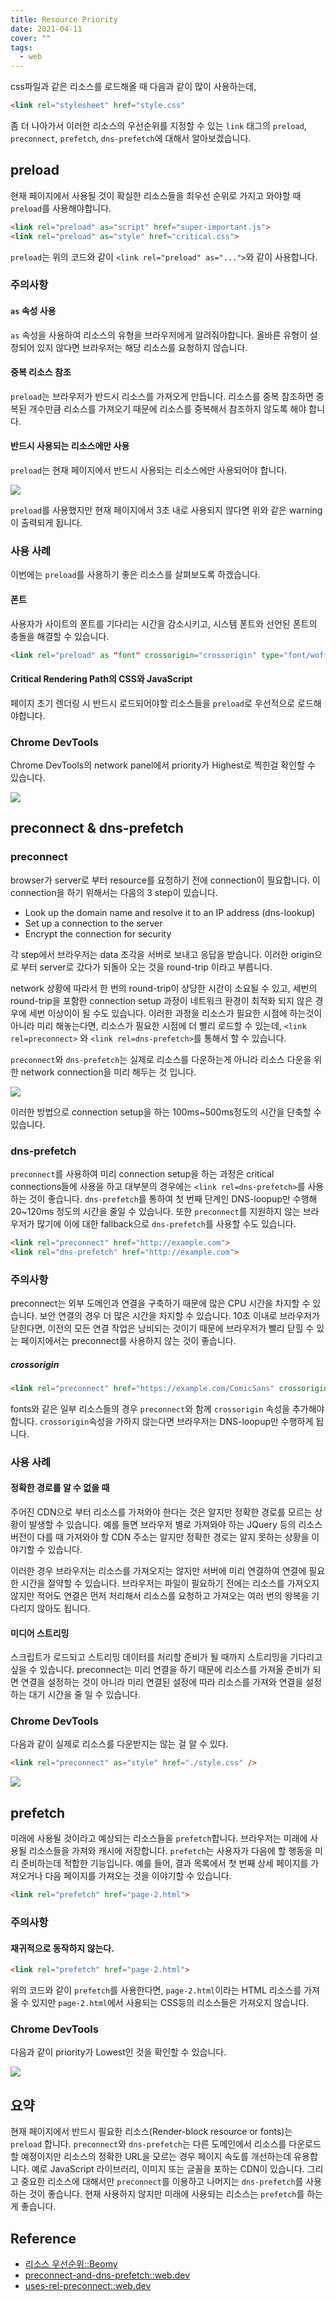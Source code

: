```yaml
---
title: Resource Priority
date: 2021-04-11
cover: ""
tags:
  - web
---
```

css파일과 같은 리소스를 로드해올 때 다음과 같이 많이 사용하는데,

```html
<link rel="stylesheet" href="style.css"
```

좀 더 나아가서 이러한 리소스의 우선순위를 지정할 수 있는 `link` 태그의 `preload`, `preconnect`, `prefetch`, `dns-prefetch`에 대해서 알아보겠습니다.

## preload

현재 페이지에서 사용될 것이 확실한 리소스들을 최우선 순위로 가지고 와야할 때 `preload`를 사용해야합니다.

```html
<link rel="preload" as="script" href="super-important.js">
<link rel="preload" as="style" href="critical.css">
```

`preload`는 위의 코드와 같이 `<link rel="preload" as="...">`와 같이 사용합니다.

### 주의사항

#### `as` 속성 사용

`as` 속성을 사용하여 리소스의 유형을 브라우저에게 알려줘야합니다. 올바른 유형이 설정되어 있지 않다면 브라우저는 해당 리소스를 요청하지 않습니다.

#### 중복 리소스 참조

`preload`는 브라우저가 반드시 리소스를 가져오게 만듭니다. 리소스를 중복 참조하면 중복된 개수만큼 리소스를 가져오기 때문에 리소스를 중복해서 참조하지 않도록 해야 합니다.

#### 반드시 사용되는 리소스에만 사용

`preload`는 현재 페이지에서 반드시 사용되는 리소스에만 사용되어야 합니다.

![](/images/preload-warning.png)

`preload`를 사용했지만 현재 페이지에서 3초 내로 사용되지 않다면 위와 같은 warning이 출력되게 됩니다.

### 사용 사례

이번에는 `preload`를 사용하기 좋은 리소스를 살펴보도록 하겠습니다.

#### 폰트

사용자가 사이트의 폰트를 기다리는 시간을 감소시키고, 시스템 폰트와 선언된 폰트의 충돌을 해결할 수 있습니다.

```html
<link rel="preload" as "font" crossorigin="crossorigin" type="font/woff2" href="myfont.woff2">
```

#### Critical Rendering Path의 CSS와 JavaScript

페이지 초기 렌더링 시 반드시 로드되어야할 리소스들을 `preload`로 우선적으로 로드해야합니다.

### Chrome DevTools

Chrome DevTools의 network panel에서 priority가 Highest로 찍힌걸 확인할 수 있습니다.

![](/images/preload-highest.png)

## preconnect & dns-prefetch

### preconnect

browser가 server로 부터 resource를 요청하기 전에 connection이 필요합니다. 이 connection을 하기 위해서는 다음의 3 step이 있습니다.

* Look up the domain name and resolve it to an IP address (dns-lookup)
* Set up a connection to the server
* Encrypt the connection for security

각 step에서 브라우저는 data 조각을 서버로 보내고 응답을 받습니다. 이러한 origin으로 부터 server로 갔다가 되돌아 오는 것을 round-trip 이라고 부릅니다.

network 상황에 따라서 한 번의 round-trip이 상당한 시간이 소요될 수 있고, 세번의 round-trip을 포함한 connection setup 과정이 네트워크 환경이 최적화 되지 않은 경우에 세번 이상이이 될 수도 있습니다. 이러한 과정을 리소스가 필요한 시점에 하는것이 아니라 미리 해놓는다면, 리소스가 필요한 시점에 더 빨리 로드할 수 있는데, `<link rel=preconnect>` 와 `<link rel=dns-prefetch>`를 통해서 할 수 있습니다.

`preconnect`와 `dns-prefetch`는 실제로 리소스를 다운하는게 아니라 리소스 다운을 위한 network connection을 미리 해두는 것 입니다.

![](/images/preconnect.png)

이러한 방법으로 connection setup을 하는 100ms~500ms정도의 시간을 단축할 수 있습니다.

### dns-prefetch

`preconnect`를 사용하여 미리 connection setup을 하는 과정은 critical connections들에 사용을 하고 대부분의 경우에는 `<link rel=dns-prefetch>`를 사용하는 것이 좋습니다. `dns-prefetch`를 통하여 첫 번째 단계인 DNS-loopup만 수행해 20~120ms 정도의 시간을 줄일 수 있습니다.
또한 `preconnect`를 지원하지 않는 브라우저가 많기에 이에 대한 fallback으로 `dns-prefetch`를 사용할 수도 있습니다.

```html
<link rel="preconnect" href="http://example.com">
<link rel="dns-prefetch" href="http://example.com">
```

### 주의사항

preconnect는 외부 도메인과 연결을 구축하기 때문에 많은 CPU 시간을 차지할 수 있습니다. 보안 연결의 경우 더 많은 시간을 차지할 수 있습니다. 10초 이내로 브라우저가 닫힌다면, 이전의 모든 연결 작업은 낭비되는 것이기 때문에 브라우저가 빨리 닫힐 수 있는 페이지에서는 preconnect를 사용하지 않는 것이 좋습니다.

##### crossorigin

```html
<link rel="preconnect" href="https://example.com/ComicSans" crossorigin>
```

fonts와 같은 일부 리소스들의 경우 `preconnect`와 함께 `crossorigin` 속성을 추가해야합니다.
`crossorigin`속성을 가하지 않는다면 브라우저는 DNS-loopup만 수행하게 됩니다.

### 사용 사례

#### 정확한 경로를 알 수 없을 때

주어진 CDN으로 부터 리소스를 가져와야 한다는 것은 알지만 정확한 경로를 모르는 상황이 발생할 수 있습니다. 예를 들면 브라우저 별로 가져와야 하는 JQuery 등의 리소스 버전이 다를 때 가져와야 할 CDN 주소는 알지만 정확한 경로는 알지 못하는 상황을 이야기할 수 있습니다.

이러한 경우 브라우저는 리소스를 가져오지는 않지만 서버에 미리 연결하여 연결에 필요한 시간을 절약할 수 있습니다. 브라우저는 파일이 필요하기 전에는 리소스를 가져오지 않지만 적어도 연결은 먼저 처리해서 리소스를 요청하고 가져오는 여러 번의 왕복을 기다리지 않아도 됩니다.

#### 미디어 스트리밍

스크립트가 로드되고 스트리밍 데이터를 처리할 준비가 될 때까지 스트리밍을 기다리고 싶을 수 있습니다. preconnect는 미리 연결을 하기 때문에 리소스를 가져올 준비가 되면 연결을 설정하는 것이 아니라 미리 연결된 설정에 따라 리소스를 가져와 연결을 설정하는 대기 시간을 줄 일 수 있습니다.

### Chrome DevTools

다음과 같이 실제로 리소스를 다운받지는 않는 걸 알 수 있다.

```html
<link rel="preconnect" as="style" href="./style.css" />
```

![](/images/preconnect-network.png)

## prefetch

미래에 사용될 것이라고 예상되는 리소스들을 `prefetch`합니다. 브라우저는 미래에 사용될 리소스들을 가져와 캐시에 저장합니다.
`prefetch`는 사용자가 다음에 할 행동을 미리 준비하는데 적합한 기능입니다. 예를 들어, 결과 목록에서 첫 번째 상세 페이지를 가져오거나 다음 페이지를 가져오는 것을 이야기할 수 있습니다.

```html
<link rel="prefetch" href="page-2.html">
```

### 주의사항

#### 재귀적으로 동작하지 않는다.

```html
<link rel="prefetch" href="page-2.html">
```

위의 코드와 같이 `prefetch`를 사용한다면, `page-2.html`이라는 HTML 리소스를 가져올 수 있지만 `page-2.html`에서 사용되는 CSS등의 리소스들은 가져오지 않습니다.

### Chrome DevTools

다음과 같이 priority가 Lowest인 것을 확인할 수 있습니다.

![](/images/prefetch-network.png)

## 요약
현재 페이지에서 반드시 필요한 리소스(Render-block resource or fonts)는 `preload` 합니다.
`preconnect`와 `dns-prefetch`는 다른 도메인에서 리소스를 다운로드할 예정이지만 리소스의 정확한 URL을 모르는 경우 페이지 속도를 개선하는데 유용합니다. 예로 JavaScript 라이브러리, 이미지 또는 글꼴을 포하는 CDN이 있습니다. 그리고 중요한 리소스에 대해서만 `preconnect`를 이용하고 나머지는 `dns-prefetch`를 사용하는 것이 좋습니다.
현재 사용하지 않지만 미래에 사용되는 리소스는 `prefetch`를 하는게 좋습니다.

## Reference
- [리소스 우선순위::Beomy](https://beomy.github.io/tech/browser/preload-preconnect-prefetch/)
- [preconnect-and-dns-prefetch::web.dev](https://web.dev/preconnect-and-dns-prefetch/)
- [uses-rel-preconnect::web.dev](https://web.dev/uses-rel-preconnect/)
